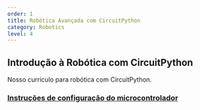 ```yaml
---
order: 1
title: Robótica Avançada com CircuitPython
category: Robotics
level: 4
---
```


## Introdução à Robótica com CircuitPython

Nosso currículo para robótica com CircuitPython.

### [Instruções de configuração do microcontrolador](http://morganstanley.github.io/makerspace/exercises/pt-BR/circuitpython/setup_bluefruit/)
